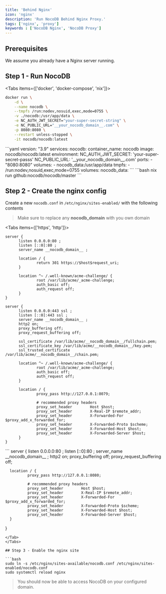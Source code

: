 ```yaml
---
title: 'Behind Nginx'
icon: 'nginx'
description: 'Run NocoDB Behind Nginx Proxy.'
tags: ['nginx', 'proxy']
keywords : ['NocoDB Nginx', 'NocoDB Proxy']
---
```


## Prerequisites
We assume you already have a Nginx server running.

## Step 1 - Run NocoDB

<Tabs items={['docker', 'docker-compose', 'nix']}>
<Tab value="docker">
```bash
docker run \
	-d \
	--name nocodb \
	--tmpfs /run:nodev,nosuid,exec,mode=0755 \
	-v ./nocodb:/usr/app/data \
	-e NC_AUTH_JWT_SECRET="your-super-secret-string" \
	-e NC_PUBLIC_URL="__your_nocodb_domain__.com" \
	-p 8080:8080 \
	--restart unless-stopped \
	-it nocodb/nocodb:latest
```
</Tab>

<Tab value="docker-compose">
```yaml
version: "3.9"
services:
  nocodb:
    container_name: nocodb
    image: nocodb/nocodb:latest
    environment:
      NC_AUTH_JWT_SECRET: 'your-super-secret-passs'
      NC_PUBLIC_URL: '__your_nocodb_domain__.com'
    ports:
      - "8080:8080"
    volumes:
      - nocodb_data:/usr/app/data
	tmpfs:
      - /run:nodev,nosuid,exec,mode=0755
volumes:
  nocodb_data:
```
</Tab>

<Tab value="nix">
```bash
nix run github:nocodb/nocodb/master
```
</Tab>
</Tabs>

## Step 2 - Create the nginx config

Create a new `nocodb.conf` in `/etc/nginx/sites-enabled/` with the following contents

> Make sure to replace any __nocodb_domain__ with you own domain

<Tabs items={['https', 'http']}>
<Tab value="https">
```
server {
      listen 0.0.0.0:80 ;
      listen [::0]:80 ;
      server_name __nocodb_domain__ ;

      location / {
              return 301 https://$host$request_uri;
      }

      location ^~ /.well-known/acme-challenge/ {
              root /var/lib/acme/_acme-challenge;
              auth_basic off;
              auth_request off;
      }
}

server {
      listen 0.0.0.0:443 ssl ;
      listen [::0]:443 ssl ;
      server_name __nocodb_domain__ ;
      http2 on;
      proxy_buffering off;
      proxy_request_buffering off;

      ssl_certificate /var/lib/acme/__nocodb_domain__/fullchain.pem;
      ssl_certificate_key /var/lib/acme/__nocodb_domain__/key.pem;
      ssl_trusted_certificate /var/lib/acme/__nocodb_domain__/chain.pem;

      location ^~ /.well-known/acme-challenge/ {
              root /var/lib/acme/_acme-challenge;
              auth_basic off;
              auth_request off;
      }

      location / {
              proxy_pass http://127.0.0.1:8079;

              # recommended proxy headers
              proxy_set_header        Host $host;
              proxy_set_header        X-Real-IP $remote_addr;
              proxy_set_header        X-Forwarded-For $proxy_add_x_forwarded_for;
              proxy_set_header        X-Forwarded-Proto $scheme;
              proxy_set_header        X-Forwarded-Host $host;
              proxy_set_header        X-Forwarded-Server $host;
      }
}
```
</Tab>

<Tab value="http">
```
server {
      listen 0.0.0.0:80 ;
      listen [::0]:80 ;
      server_name __nocodb_domain__ ;
      http2 on;
      proxy_buffering off;
      proxy_request_buffering off;

      location / {
              proxy_pass http://127.0.0.1:8080;

              # recommended proxy headers
              proxy_set_header        Host $host;
              proxy_set_header        X-Real-IP $remote_addr;
              proxy_set_header        X-Forwarded-For $proxy_add_x_forwarded_for;
              proxy_set_header        X-Forwarded-Proto $scheme;
              proxy_set_header        X-Forwarded-Host $host;
              proxy_set_header        X-Forwarded-Server $host;
      }
}
```
</Tab>
</Tabs>

## Step 3 - Enable the nginx site

```bash
sudo ln -s /etc/nginx/sites-available/nocodb.conf /etc/nginx/sites-enabled/nocodb.conf
sudo systemctl reload nginx
```

> You should now be able to access NocoDB on your configured domain.
